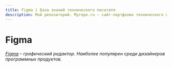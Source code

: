 ```yaml
---
title: Figma | База знаний технического писателя
description: Мой репозиторий. Myrepo.ru – сайт-портфолио технического писателя
---
```


# Figma

*[Figma](https://www.figma.com) – графический редактор. Наиболее популярен среди дизайнеров программных продуктов.*
